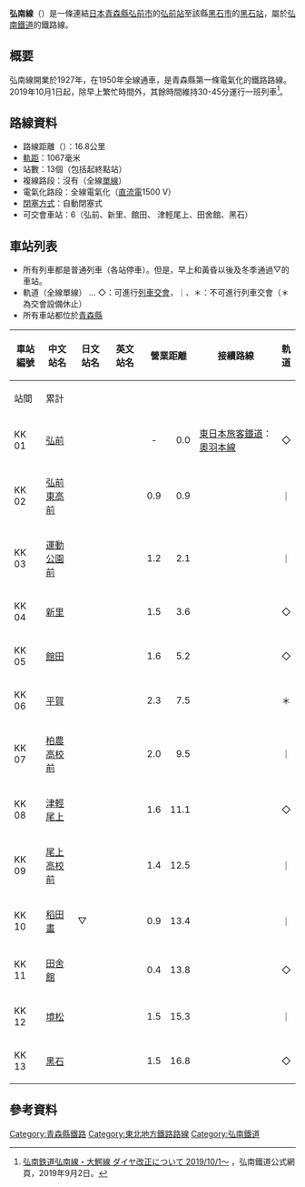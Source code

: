 {{expand|time=2017-03-30T15:18:20+00:00}}
{{Infobox 鐵道路線
|日文原名 = 弘南線
|平假名   = こうなんせん
|羅馬拼音 = Kōnan sen
|路線名稱 = [[File:Konan_Tetsudo_Logo_1.svg|20px]] 弘南線
|路線顏色 = #ffa500
|標誌     = File:Konan Konan Line symbol.svg
|標誌大小 = 40px
|圖片     = Konan7000_and_Mt_Iwaki.jpg
|圖片大小 = 300px
|圖片說明 = 行走在[[岩木山|岩木山]]下的弘南線電車
|國家     = {{JPN}}
|所在地   = [[青森縣|青森縣]]
|起點     = [[弘前站|弘前站]]
|終點     = [[黑石站_(青森縣)|黑石站]]
|路線記號 = KK
|站數     = 13個
|通車     = 1927年9月7日
|全線通車 = 1950年7月1日
|廢除     = 
|擁有者   = [[弘南鐵道|弘南鐵道]]
|營運者   = 弘南鐵道
|車輛基地 =
|使用車輛 = 參見[[弘南鐵道#車輛|弘南鐵道#車輛]]
|路線距離 = 16.8公里
|軌距     = 1,067毫米（[[窄軌|窄軌]]）
|軌道數量 = 全線[[單線鐵路|單線]]
|電氣化方式 = [[直流電|直流電]]1,500 [[伏特|V]] [[高架電纜|高架電纜]]
|閉塞方式 = 
|保安裝置 = [[自動列車停止裝置|ATS]]
|最高速度 = 65公里/小時
|最小曲線半徑 = 240公尺
|最大坡度 = 15.0 [[千分比|‰]]
|路線圖 = [[File:Konan_Railway_Linemap.svg|300px]]
}}
{{弘南鐵道RDT/弘南線}}
'''弘南線'''（{{jpn|j=弘南線|hg=こうなんせん|rm=Kōnan sen|f=y}}）是一條連結[[日本|日本]][[青森縣|青森縣]][[弘前市|弘前市]]的[[弘前站|弘前站]]至該縣[[黑石市|黑石市]]的[[黑石站_(青森縣)|黑石站]]，屬於[[弘南鐵道|弘南鐵道]]的鐵路線。

== 概要 ==
弘南線開業於1927年，在1950年全線通車，是青森縣第一條電氣化的鐵路路線。2019年10月1日起，除早上繁忙時間外，其餘時間維持30-45分運行一班列車<ref>[https://konantetsudo.jp/2019/09/02/timetable201910/ 弘南鉄道弘南線・大鰐線 ダイヤ改正について 2019/10/1～] {{Wayback|url=https://konantetsudo.jp/2019/09/02/timetable201910/ |date=20210822044402 }}，弘南鐵道公式網頁，2019年9月2日。{{ja}}</ref>。

== 路線資料 ==
* 路線距離（{{link-ja|營業距離|営業キロ}}）：16.8公里
* [[軌距|軌距]]：1067毫米
* 站數：13個（包括起終點站）
* 複線路段：沒有（全線[[單線鐵路|單線]]）
* 電氣化路段：全線電氣化（[[直流電|直流電]]1500 V）
* [[閉塞_(鐵路)|閉塞方式]]：自動閉塞式
* 可交會車站：6（弘前、新里、館田、<!--平賀、-->津輕尾上、田舍館、黑石）
== 車站列表 ==
* 所有列車都是普通列車（各站停車）。但是，早上和黃昏以後及冬季通過▽的車站。
* 軌道（全線單線） … ◇：可進行[[列車交會|列車交會]]，｜、＊：不可進行列車交會（＊為交會設備休止）
* 所有車站都位於[[青森縣|青森縣]]
{| class="wikitable" rules="all"
|-
!rowspan="2"|車站編號
!rowspan="2"|中文站名
!rowspan="2"|日文站名
!rowspan="2"|英文站名
!colspan="2"|營業距離
!rowspan="2"|接續路線
!rowspan="2" style="width:1em;"|軌道
!rowspan="2"|所在地
|-
!style="width:2.5em;"|站間
!style="width:2.5em;"|累計
|-
!KK 01
|[[弘前站|弘前]]
|{{lang|ja|弘前}}
|{{lang|en|Hirosaki}}
|style="text-align:center;"|-
|style="text-align:right;"|0.0
|[[東日本旅客鐵道|東日本旅客鐵道]]：[[奧羽本線|奧羽本線]]
|◇
|rowspan="4"|[[弘前市|弘前市]]
|-
!KK 02
|[[弘前東高前站|弘前東高前]]
|{{lang|ja|弘前東高前}}
|{{lang|en|Hirosaki-Higashikō-mae}}
|style="text-align:right;"|0.9
|style="text-align:right;"|0.9
| 
|｜
|-
!KK 03
|[[運動公園前站|運動公園前]]
|{{lang|ja|運動公園前}}
|{{lang|en|Undō-kōen-mae}}
|style="text-align:right;"|1.2
|style="text-align:right;"|2.1
| 
|｜
|-
!KK 04
|[[新里站_(青森縣)|新里]]
|{{lang|ja|新里}}
|{{lang|en|Nisato}}
|style="text-align:right;"|1.5
|style="text-align:right;"|3.6
| 
|◇
|-
!KK 05
|[[館田站|館田]]
|{{lang|ja|館田}}
|{{lang|en|Tachita}}
|style="text-align:right;"|1.6
|style="text-align:right;"|5.2
| 
|◇
|rowspan="5"|[[平川市|平川市]]
|-
!KK 06
|[[平賀站|平賀]]
|{{lang|ja|平賀}}
|{{lang|en|Hiraka}}
|style="text-align:right;"|2.3
|style="text-align:right;"|7.5
| 
|＊
|-
!KK 07
|[[柏農高校前站|柏農高校前]]
|{{lang|ja|柏農高校前}}
|{{lang|en|Hakunō-kōkō-mae}}
|style="text-align:right;"|2.0
|style="text-align:right;"|9.5
| 
|｜
|-
!KK 08
|[[津輕尾上站|津輕尾上]]
|{{lang|ja|津軽尾上}}
|{{lang|en|Tsugaru-Onoe}}
|style="text-align:right;"|1.6
|style="text-align:right;"|11.1
| 
|◇
|-
!KK 09
|[[尾上高校前站|尾上高校前]]
|{{lang|ja|尾上高校前}}
|{{lang|en|Onoe-kōkō-mae}}
|style="text-align:right;"|1.4
|style="text-align:right;"|12.5
| 
|｜
|-
!KK 10
|[[稻田畫站|稻田畫]]
|{{lang|ja|田んぼアート}}▽
|{{lang|en|Tamboāto}}
|style="text-align:right;"|0.9
|style="text-align:right;"|13.4
| 
|｜
|rowspan="2"|[[南津輕郡|南津輕郡]]<br/>[[田舍館村|田舍館村]]
|-
!KK 11
|[[田舍館站|田舍館]]
|{{lang|ja|田舎館}}
|{{lang|en|Inakadate}}
|style="text-align:right;"|0.4
|style="text-align:right;"|13.8
| 
|◇
|-
!KK 12
|[[境松站|境松]]
|{{lang|ja|境松}}
|{{lang|en|Sakaimatsu}}
|style="text-align:right;"|1.5
|style="text-align:right;"|15.3
| 
|｜
|rowspan="2"|[[黑石市|黑石市]]
|-
!KK 13
|[[黑石站_(青森縣)|黑石]]
|{{lang|ja|黒石}}
|{{lang|en|Kuroishi}}
|style="text-align:right;"|1.5
|style="text-align:right;"|16.8
| 
|◇
|}

== 參考資料 ==
{{Reflist}}

{{弘南線}}
{{DEFAULTSORT:Konan sen}}
[[Category:青森縣鐵路|Category:青森縣鐵路]]
[[Category:東北地方鐵路路線|Category:東北地方鐵路路線]]
[[Category:弘南鐵道|Category:弘南鐵道]]